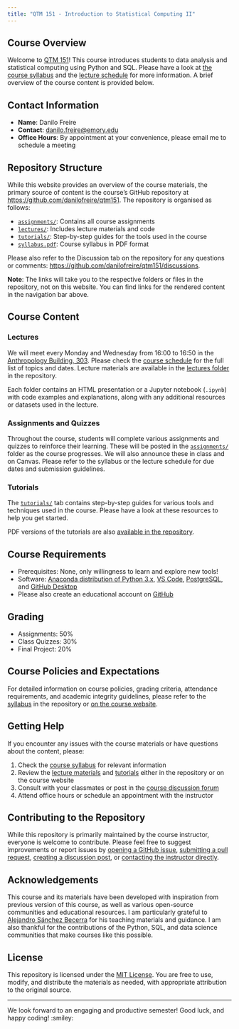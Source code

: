 ```yaml
---
title: "QTM 151 - Introduction to Statistical Computing II"
---
```


## Course Overview

Welcome to [QTM 151](https://github.com/danilofreire/qtm151)! This course introduces students to data analysis and statistical computing using Python and SQL. Please have a look at [the course syllabus](https://danilofreire.github.io/qtm151/syllabus.html) and the [lecture schedule](https://danilofreire.github.io/qtm151/lectures/lectures.html) for more information. A brief overview of the course content is provided below.

## Contact Information

- **Name**: Danilo Freire
- **Contact**: <danilo.freire@emory.edu>
- **Office Hours**: By appointment at your convenience, please email me to schedule a meeting

## Repository Structure

While this website provides an overview of the course materials, the primary
source of content is the course's GitHub repository at
<https://github.com/danilofreire/qtm151>. The repository is organised as follows:

- [`assignments/`](https://github.com/danilofreire/qtm151/tree/main/assignments): Contains all course assignments
- [`lectures/`](https://github.com/danilofreire/qtm151/tree/main/lectures): Includes lecture materials and code
- [`tutorials/`](https://github.com/danilofreire/qtm151/tree/main/tutorials): Step-by-step guides for the tools used in the course
- [`syllabus.pdf`](https://github.com/danilofreire/qtm151/blob/main/syllabus.pdf): Course syllabus in PDF format

Please also refer to the Discussion tab on the repository for any questions or
comments: <https://github.com/danilofreire/qtm151/discussions>. 

**Note**: The links will take you to the respective folders or files in the
repository, not on this website. You can find links for the rendered content in
the navigation bar above.

## Course Content

### Lectures

We will meet every Monday and Wednesday from 16:00 to 16:50 in the
[Anthropology Building,
303](https://emap.fmd.emory.edu/website/campus/index.htm#?queryzoom=Yes&Query=(bldg='1460')).
Please check the [course
schedule](https://danilofreire.github.io/qtm151/lectures/lectures.html) for the
full list of topics and dates. Lecture materials are available in the [lectures
folder](https://github.com/danilofreire/qtm151/tree/main/lectures) in the
repository.

Each folder contains an HTML presentation or a Jupyter notebook (`.ipynb`) with
code examples and explanations, along with any additional resources or datasets
used in the lecture.

### Assignments and Quizzes

Throughout the course, students will complete various assignments and quizzes
to reinforce their learning. These will be posted in the
[`assignments/`](https://github.com/danilofreire/qtm151/tree/main/assigments)
folder as the course progresses. We will also announce these in class and on
Canvas. Please refer to the syllabus or the lecture schedule for due dates and
submission guidelines.

### Tutorials

The [`tutorials/`](tutorials/tutorials.qmd) tab contains step-by-step guides
for various tools and techniques used in the course. Please have a look at
these resources to help you get started. 

PDF versions of the tutorials are also [available in the
repository](https://github.com/danilofreire/qtm151/tree/main/tutorials). 

## Course Requirements

- Prerequisites: None, only willingness to learn and explore new tools!
- Software: [Anaconda distribution of Python 3.x](https://www.anaconda.com/),
  [VS Code](https://code.visualstudio.com/),
  [PostgreSQL](https://www.postgresql.org/), and [GitHub
  Desktop](https://github.com/apps/desktop)
- Please also create an educational account on
  [GitHub](https://education.github.com/)

## Grading

- Assignments: 50%
- Class Quizzes: 30%
- Final Project: 20%

## Course Policies and Expectations

For detailed information on course policies, grading criteria, attendance
requirements, and academic integrity guidelines, please refer to the
[syllabus](https://github.com/danilofreire/qtm151/blob/main/syllabus.pdf) in
the repository or [on the course
website](https://danilofreire.github.io/qtm151/syllabus.html).

## Getting Help

If you encounter any issues with the course materials or have questions about
the content, please:

1. Check the [course
   syllabus](https://github.com/danilofreire/qtm151/blob/main/syllabus.pdf) 
   for relevant information
2. Review the [lecture materials](lectures/lectures.qmd) and
   [tutorials](tutorials/tutorials.qmd) either in the repository or on the
   course website
3. Consult with your classmates or post in the [course discussion
   forum](https://github.com/danilofreire/qtm151/discussions)
4. Attend office hours or schedule an appointment with the instructor

## Contributing to the Repository

While this repository is primarily maintained by the course instructor,
everyone is welcome to contribute. Please feel free to suggest improvements or
report issues by [opening a GitHub
issue](https://github.com/danilofreire/qtm151/issues), [submitting a pull
request](https://github.com/danilofreire/qtm151/pulls), [creating a discussion
post](https://github.com/danilofreire/qtm151/discussions), or [contacting the
instructor directly](mailto:danilo.freire@emory.edu).

## Acknowledgements

This course and its materials have been developed with inspiration from
previous version of this course, as well as various open-source communities and
educational resources. I am particularly grateful to [Alejandro Sánchez
Becerra](https://sites.google.com/site/sanchezbecerraalejandro) for
his teaching materials and guidance. I am also thankful for the contributions
of the Python, SQL, and data science communities that make courses like this
possible.

## License

This repository is licensed under the [MIT License](LICENSE.qmd). You are
free to use, modify, and distribute the materials as needed, with appropriate
attribution to the original source.

-----

We look forward to an engaging and productive semester! Good luck, and happy coding! :smiley:
